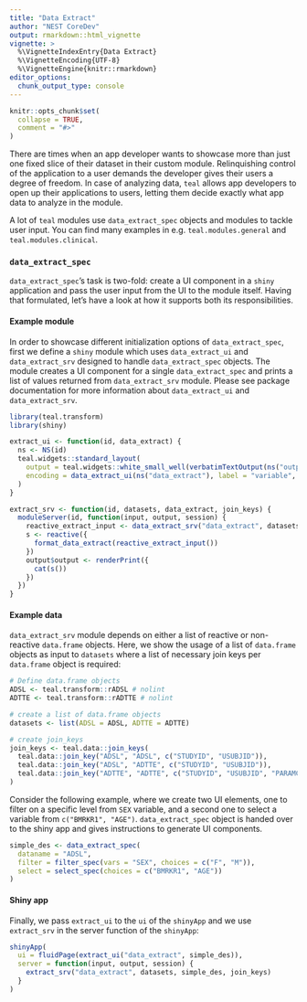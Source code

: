 ```yaml
---
title: "Data Extract"
author: "NEST CoreDev"
output: rmarkdown::html_vignette
vignette: >
  %\VignetteIndexEntry{Data Extract}
  %\VignetteEncoding{UTF-8}
  %\VignetteEngine{knitr::rmarkdown}
editor_options:
  chunk_output_type: console
---
```


```r
knitr::opts_chunk$set(
  collapse = TRUE,
  comment = "#>"
)
```

There are times when an app developer wants to showcase more than just one fixed slice of their dataset in their
custom module. Relinquishing control of the application to a user demands the developer gives their users a degree
of freedom. In case of analyzing data, `teal` allows app developers to open up their applications to users, letting them
decide exactly what app data to analyze in the module.

A lot of `teal` modules use `data_extract_spec` objects and modules to tackle user input. You can find many examples in
e.g. `teal.modules.general` and `teal.modules.clinical`.


### `data_extract_spec`

`data_extract_spec`'s task is two-fold: create a UI component in a `shiny` application and pass the user input from the
 UI to the module itself. Having that formulated, let's have a look at how it supports both its responsibilities.

#### Example module

In order to showcase different initialization options of `data_extract_spec`, first we define a `shiny` module which
uses `data_extract_ui` and `data_extract_srv` designed to handle `data_extract_spec` objects. The module creates a UI
component for a single `data_extract_spec` and prints a list of values returned from `data_extract_srv` module. Please see
package documentation for more information about `data_extract_ui` and `data_extract_srv`.

```r
library(teal.transform)
library(shiny)

extract_ui <- function(id, data_extract) {
  ns <- NS(id)
  teal.widgets::standard_layout(
    output = teal.widgets::white_small_well(verbatimTextOutput(ns("output"))),
    encoding = data_extract_ui(ns("data_extract"), label = "variable", data_extract)
  )
}

extract_srv <- function(id, datasets, data_extract, join_keys) {
  moduleServer(id, function(input, output, session) {
    reactive_extract_input <- data_extract_srv("data_extract", datasets, data_extract, join_keys)
    s <- reactive({
      format_data_extract(reactive_extract_input())
    })
    output$output <- renderPrint({
      cat(s())
    })
  })
}
```


#### Example data

`data_extract_srv` module depends on either a list of reactive or non-reactive `data.frame` objects. Here, we show the
usage of a list of `data.frame` objects as input to `datasets`
where a list of necessary join keys per `data.frame` object is required:

```r
# Define data.frame objects
ADSL <- teal.transform::rADSL # nolint
ADTTE <- teal.transform::rADTTE # nolint

# create a list of data.frame objects
datasets <- list(ADSL = ADSL, ADTTE = ADTTE)

# create join_keys
join_keys <- teal.data::join_keys(
  teal.data::join_key("ADSL", "ADSL", c("STUDYID", "USUBJID")),
  teal.data::join_key("ADSL", "ADTTE", c("STUDYID", "USUBJID")),
  teal.data::join_key("ADTTE", "ADTTE", c("STUDYID", "USUBJID", "PARAMCD"))
)
```

Consider the following example, where we create two UI elements, one to filter on a specific level from `SEX` variable,
and a second one to select a variable from `c("BMRKR1", "AGE")`. `data_extract_spec` object is handed over to the shiny
app and gives instructions to generate UI components.

```r
simple_des <- data_extract_spec(
  dataname = "ADSL",
  filter = filter_spec(vars = "SEX", choices = c("F", "M")),
  select = select_spec(choices = c("BMRKR1", "AGE"))
)
```

#### Shiny app

Finally, we pass `extract_ui` to the `ui` of the `shinyApp` and we use `extract_srv` in the server function of the `shinyApp`:

```r
shinyApp(
  ui = fluidPage(extract_ui("data_extract", simple_des)),
  server = function(input, output, session) {
    extract_srv("data_extract", datasets, simple_des, join_keys)
  }
)
```
